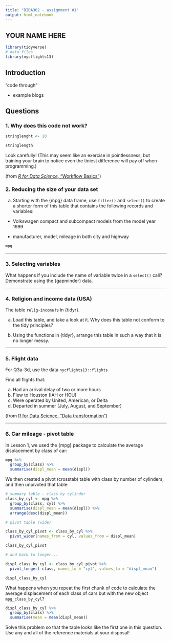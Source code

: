 ```yaml
---
title: "BIDA302 - assignment #1"
output: html_notebook
---
```


## YOUR NAME HERE


```r

library(tidyverse)
# data files
library(nycflights13)

```


## Introduction

"code through"

- example blogs


## Questions


### 1. Why does this code not work?

```r
stringlenght <- 10

stringlength
```


Look carefully! (This may seem like an exercise in pointlessness, but training your brain to notice even the tiniest difference will pay off when programming.)

(from [_R for Data Science_, "Workflow Basics"](https://r4ds.had.co.nz/workflow-basics.html#practice))



### 2. Reducing the size of your data set

a. Starting with the {mpg} data frame, use `filter()` and `select()` to create a shorter form of this table that contains the following records and variables:

* Volkswagen compact and subcompact models from the model year 1999

* manufacturer, model, mileage in both city and highway 

```r

mpg


```

***

### 3. Selecting variables

What happens if you include the name of variable twice in a `select()` call? Demonstrate using the {gapminder} data.





***

### 4. Religion and income data (USA)

The table `relig-income` is in {tidyr}.

a. Load this table, and take a look at it. Why does this table not conform to the tidy principles?

b. Using the functions in {tidyr}, arrange this table in such a way that it is no longer messy.


***


### 5. Flight data

For Q3a-3d, use the data `nycflights13::flights`

Find all flights that:

a. Had an arrival delay of two or more hours
b. Flew to Houston (IAH or HOU)
c. Were operated by United, American, or Delta
d. Departed in summer (July, August, and September)


(from [R for Data Science, "Data transformation"](https://r4ds.had.co.nz/transform.html))


***

### 6. Car mileage - pivot table

In Lesson 1, we used the {mpg} package to calculate the average displacement by class of car:

```r
mpg %>%                                
  group_by(class) %>%                   
  summarise(displ_mean = mean(displ)) 

```

We then created a pivot (crosstab) table with class by number of cylinders, and then unpivoted that table:

```r
# summary table - class by cylinder
class_by_cyl <- mpg %>%
  group_by(class, cyl) %>%
  summarise(displ_mean = mean(displ)) %>%
  arrange(desc(displ_mean))

# pivot table (wide)

class_by_cyl_pivot <- class_by_cyl %>%
  pivot_wider(names_from = cyl, values_from = displ_mean)

class_by_cyl_pivot

# and back to longer...

displ_class_by_cyl <- class_by_cyl_pivot %>%
  pivot_longer(-class, names_to = "cyl", values_to = "displ_mean")

displ_class_by_cyl

```

What happens when you repeat the first chunk of code to calculate the average displacement of each class of cars but with the new object `mpg_class_by_cyl`?

```r

displ_class_by_cyl %>%
  group_by(class) %>%
  summarise(mean = mean(displ_mean))

```

Solve this problem so that the table looks like the first one in this question. Use any and all of the reference materials at your disposal!

